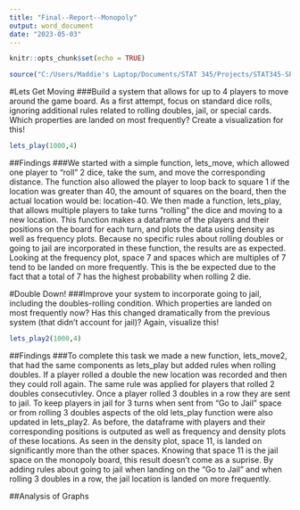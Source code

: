 ```yaml
---
title: "Final--Report--Monopoly"
output: word_document
date: "2023-05-03"
---
```


```r
knitr::opts_chunk$set(echo = TRUE)

source("C:/Users/Maddie's Laptop/Documents/STAT 345/Projects/STAT345-SP23/Final Project/STAT345---Final/source_monopoly_code.R") 
```

#Lets Get Moving
###Build a system that allows for up to 4 players to move around the game board. As a first attempt, focus on standard dice rolls, ignoring additional rules related to rolling doubles, jail, or special cards. Which properties are landed on most frequently? Create a visualization for this!
```r
lets_play(1000,4)

```
##Findings
###We started with a simple function, lets_move, which allowed one player to "roll" 2 dice, take the sum, and move the corresponding distance. The function also allowed the player to loop back to square 1 if the location was greater than 40, the amount of squares on the board, then the actual location would be: location-40. We then made a function, lets_play, that allows multiple players to take turns "rolling" the dice and moving to a new location. This function makes a dataframe of the players and their positions on the board for each turn, and plots the data using density as well as frequency plots. Because no specific rules about rolling doubles or going to jail are incorporated in these function, the results are as expected. Looking at the frequency plot, space 7 and spaces which are multiples of 7 tend to be landed on more frequently. This is the be expected due to the fact that a total of 7 has the highest probability when rolling 2 die. 

#Double Down!
###Improve your system to incorporate going to jail, including the doubles-rolling condition. Which properties are landed on most frequently now? Has this changed dramatically from the previous system (that didn't account for jail)? Again, visualize this!
```r
lets_play2(1000,4)

```
##Findings
###To complete this task we made a new function, lets_move2, that had the same components as lets_play but added rules when rolling doubles. If a player rolled a double the new location was recorded and then they could roll again. The same rule was applied for players that rolled 2 doubles consecutivley. Once a player rolled 3 doubles in a row they are sent to jail. To keep players in jail for 3 turns when sent from "Go to Jail" space or from rolling 3 doubles aspects of the old lets_play function were also updated in lets_play2. As before, the dataframe with players and their corresponding positions is outputed as well as frequency and density plots of these locations. As seen in the density plot, space 11, is landed on significantly more than the other spaces. Knowing that space 11 is the jail space on the monopoly board, this result doesn't come as a suprise. By adding rules about going to jail when landing on the "Go to Jail" and when rolling 3 doubles in a row, the jail location is landed on more frequently. 





##Analysis of Graphs




